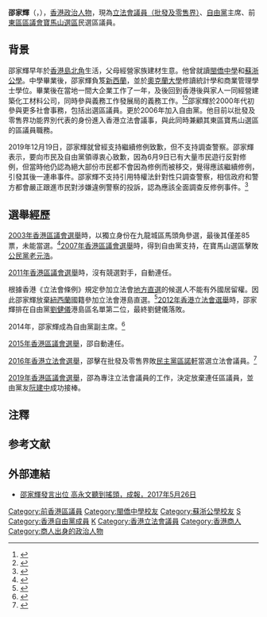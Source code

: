 {{blpsources|time=2018-08-06T17:13:07+00:00}}
{{not|邵家臻}}
{{Infobox_officeholder
| honorific-prefix = [[尊敬的#香港|The Honourable]]
| name = 邵家輝
| native_name = Peter Shiu Ka-fai
| native_name_lang = en
| honorific-suffix = [[太平紳士|JP]] 議員
| image = Shiu_Ka-fai_in_2019.png
| width = 
| office = [[File:Legco.svg|20px]] [[香港立法會|香港立法會]][[香港立法會議員列表|議員]]
| term_start = 2016年10月1日
| term_end =
| predecessor = [[方剛|方剛]]
| successor   = 
| constituency =[[批發及零售界功能界別|批發及零售界]]
| office2 = [[東區區議會|東區區議會]]議員
| term_start2 = 2008年1月1日
| term_end2 = 2019年12月31日
| predecessor2 = [[陳炳煥|陳炳煥]]
| successor2   = [[阮建中|阮建中]]
| constituency2 = [[寶馬山_(選區)|寶馬山]]
| office3          = {{LIBP}}主席
| term_start3      = 2022年5月10日
| term_end3        = 
| predecessor3     = [[張宇人|張宇人]]
| successor3       = 
| sex           = 男
| nationality = {{NZL}}（？－2012年）<br>{{CHN-HKG}} 
| birth_date = {{birth_date_and_age|1970|4|22}}
| party ={{LIBP}}
| birth_place ={{HKG-1959}}
| alma_mater = [[蘇浙公學|蘇浙公學]]<ref>{{cite web |url=https://archive.ph/jSoaK |title=第六十屆畢業典禮 |date=2019-12-03 |website= |publisher=蘇浙公學 |access-date=2021-09-20 |quote=}}</ref>
| education = [[奧克蘭大學|奧克蘭大學]]統計學及商業管理學
| residence = {{HKG}}[[香港島|香港島]][[跑馬地|跑馬地]]<ref>[https://www.gld.gov.hk/egazette/pdf/20151940e/cgn2015194089.pdf 憲報號外第19卷第40期] {{Wayback|url=https://www.gld.gov.hk/egazette/pdf/20151940e/cgn2015194089.pdf |date=20180502211822 }}，香港政府</ref>
}}

'''邵家輝'''{{JP}}（{{lang-en|Peter Shiu Ka-fai}}，{{bd|1970年4月22日}}），[[香港|香港]][[政治人物|政治人物]]，現為[[第六屆香港立法會|立法會議員（批發及零售界）]]、[[自由黨_(香港)|自由黨]]主席、前[[東區區議會|東區區議會]][[寶馬山_(選區)|寶馬山選區]]民選區議員。

==背景==
邵家輝早年於[[香港島|香港島]][[北角|北角]]生活，父母經營家族建材生意。他曾就讀[[閩僑中學|閩僑中學]]和[[蘇浙公學|蘇浙公學]]。中學畢業後，邵家輝負笈[[新西蘭|新西蘭]]，並於[[奧克蘭大學|奧克蘭大學]]修讀統計學和商業管理學士學位。畢業後在當地一間大企業工作了一年，及後回到香港後與家人一同經營建築化工材料公司，同時參與義務工作發展局的義務工作。<ref>{{web reference|URL=http://capital-hk.com/feature/interview/shao-jia-hui-yi-hui-ling-ting-zhe-li-zhen-gang-ling-shou-ye|title=邵家輝 議會聆聽者 力振港零售業|work=資本雜誌|year=2017年|date=6月18日|accessdate=2018-03-04|archive-date=2018-03-05|archive-url=https://web.archive.org/web/20180305081640/http://capital-hk.com/feature/interview/shao-jia-hui-yi-hui-ling-ting-zhe-li-zhen-gang-ling-shou-ye|dead-url=no}}</ref><ref>{{web reference|URL=http://hd.stheadline.com/news/columns/462/20160915/493533/|title=勇闖高峰——幼承庭訓 真心幫人|work=香港頭條日報|year=2016年|date=9月15日|accessdate=2018-03-04|archive-date=2018-03-04|archive-url=https://web.archive.org/web/20180304231639/http://hd.stheadline.com/news/columns/462/20160915/493533/|dead-url=no}}</ref>邵家輝於2000年代初參與更多社會事務，包括出選區議員。更於2006年加入自由黨。他目前以批發及零售界功能界別代表的身份進入香港立法會議事，與此同時兼顧其東區寶馬山選區的區議員職務。

2019年12月19日，邵家輝就曾經支持繼續修例致歉，但不支持調查警察。邵家輝表示，要向市民及自由黨領導衷心致歉，因為6月9日已有大量市民遊行反對修例，但當時他仍認為絕大部份市民都不會因為修例而被移交，覺得應該繼續修例，引發其後一連串事件。邵家輝不支持引用特權法針對性只調查警察，相信政府和警方都會嚴正跟進市民對涉嫌違例警察的投訴，認為應該全面調查反修例事件。<ref>{{cite web |author1=881903 |title=邵家輝就曾經支持繼續修例致歉 |url=https://www.881903.com/Page/ZH-TW/newsdetail.aspx?ItemId=1240392&csid=261_341 |website=881903 |accessdate=2019-12-19}}</ref>

==選舉經歷==
[[2003年香港區議會選舉|2003年香港區議會選舉]]時，以獨立身份在九龍城區馬頭角參選，最後其僅差85票，未能當選。<ref >{{Cite web|title = 自由黨邵家輝﹕少時封劉千石做偶像|url = http://life.mingpao.com/cfm/dailynews3b.cfm?File=20070220/nalgd/gdm4.txt|work = 明報|date = 2007-02-20|accessdate = 2020-09-20|archive-date = 2016-09-18|archive-url = https://web.archive.org/web/20160918161204/http://life.mingpao.com/cfm/dailynews3b.cfm?File=20070220%2Fnalgd%2Fgdm4.txt|dead-url = no}}</ref>[[2007年香港區議會選舉|2007年香港區議會選舉]]時，得到自由黨支持，在寶馬山選區擊敗[[公民黨_(香港)|公民黨]][[老元浩|老元浩]]。

[[2011年香港區議會選舉|2011年香港區議會選舉]]時，沒有競選對手，自動連任。

根據香港《立法會條例》規定參加立法會[[地區直選_(香港)|地方直選]]的候選人不能有外國居留權。因此邵家輝放棄[[紐西蘭|紐西蘭]]國籍參加立法會港島直選。<ref >{{Cite web | title = 隔牆有耳：邵家輝為選戰 忍痛棄新西蘭籍 | url = http://hk.apple.nextmedia.com/news/art/20120903/18006863 | work = 蘋果日報 | date = 2012-09-03 | accessdate = 2015-04-23 | archive-date = 2014-04-27 | archive-url = https://web.archive.org/web/20140427231515/http://hk.apple.nextmedia.com/news/art/20120903/18006863 | dead-url = no }}</ref>[[2012年香港立法會選舉|2012年香港立法會選舉]]時，邵家輝排在自由黨[[劉健儀|劉健儀]]港島區名單第二位，最終劉健儀落敗。

2014年，邵家輝成為自由黨副主席。<ref >{{Cite web |title = 方剛接掌自由黨 鍾國斌任黨主席 |url = http://paper.wenweipo.com/2014/12/02/YO1412020014.htm |work = 文匯報 |date = 2014-12-02 |accessdate = 2015-04-23 |archive-date = 2015-07-14 |archive-url = https://web.archive.org/web/20150714051642/http://paper.wenweipo.com/2014/12/02/YO1412020014.htm |dead-url = no }}</ref>

[[2015年香港區議會選舉|2015年香港區議會選舉]]，邵自動連任。

[[2016年香港立法會選舉|2016年香港立法會選舉]]，邵擊在批發及零售界敗[[民主黨_(香港)|民主黨]][[區諾軒|區諾軒]]當選立法會議員。<ref>{{cite web |url=https://www.litenews.hk/legco2016/functional-constituencies/ |title=2016年立法會選舉專題 |publisher=香港輕新聞 |accessdate=2020-09-06 |archive-date=2016-11-07 |archive-url=https://web.archive.org/web/20161107051317/http://litenews.hk/legco2016/functional-constituencies/ |dead-url=no }}</ref>

[[2019年香港區議會選舉|2019年香港區議會選舉]]，邵為專注立法會議員的工作，決定放棄連任區議員，並由黨友[[阮建中|阮建中]]成功接棒。

==注釋==
{{notefoot}}

==参考文献==
{{reflist}}

==外部連結==
* [http://www.singpao.com.hk/index.php?fi=news1&id=33127 邵家輝發言出位 高永文聽到搖頭，成報，2017年5月26日]

{{start box}}
{{s-before|[[陳炳煥|陳炳煥]]}}
{{s-title|[[東區區議會|東區區議員（寶馬山）]]|2008年—2019年}}
{{s-after|[[阮建中|阮建中]]}}
{{end}}

{{香港特別行政區第六屆立法會議員}}
{{香港特別行政區第七屆立法會議員}}
[[Category:前香港區議員|Category:前香港區議員]]
[[Category:閩僑中學校友|Category:閩僑中學校友]]
[[Category:蘇浙公學校友|Category:蘇浙公學校友]]
[[Category:奧克蘭大學校友|S]]
[[Category:香港自由黨成員|Category:香港自由黨成員]]
[[Category:邵姓|K]]
[[Category:香港立法會議員|Category:香港立法會議員]]
[[Category:香港商人|Category:香港商人]]
[[Category:商人出身的政治人物|Category:商人出身的政治人物]]